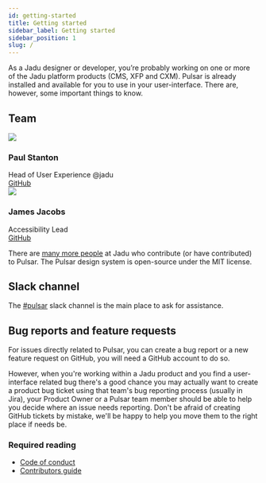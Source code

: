 ```yaml
---
id: getting-started
title: Getting started
sidebar_label: Getting started
sidebar_position: 1
slug: /
---
```


As a Jadu designer or developer, you’re probably working on one or more of the Jadu platform products (CMS, XFP and CXM). Pulsar is already installed and available for you to use in your user-interface. There are, however, some important things to know.

## Team

<div class="row">
  <div class="col col--6 margin-bottom--lg">
    <div class="card card--full-height">
      <div class="card__header">
        <div class="avatar avatar--vertical">
          <img class="avatar__photo avatar__photo--xl" src="https://avatars.githubusercontent.com/u/18653?v=4" />
          <div class="avatar__intro">
            <h3 class="avatar__name">Paul Stanton</h3>
          </div>
        </div>
      </div>
      <div class="card__body">
        Head of User Experience @jadu
      </div>
      <div class="card__footer">
        <div class="button-group button-group--block">
          <a class="button button--secondary" href="https://github.com/stanton">GitHub</a>
        </div>
      </div>
    </div>
  </div>
  <div class="col col--6 margin-bottom--lg">
    <div class="card card--full-height">
      <div class="card__header">
        <div class="avatar avatar--vertical">
          <img
            class="avatar__photo avatar__photo--xl"
            src="https://avatars.githubusercontent.com/u/756393?v=4"
          />
          <div class="avatar__intro">
            <h3 class="avatar__name">James Jacobs</h3>
          </div>
        </div>
      </div>
      <div class="card__body">
        Accessibility Lead
      </div>
      <div class="card__footer">
        <div class="button-group button-group--block">
          <a class="button button--secondary" href="https://github.com/jamesjacobs">GitHub</a>
        </div>
      </div>
    </div>
  </div>
</div>

There are [many more people](https://github.com/jadu/pulsar/graphs/contributors) at Jadu who contribute (or have contributed) to Pulsar. The Pulsar design system is open-source under the MIT license.

## Slack channel

The [#pulsar](https://jadu.slack.com/channels/pulsar) slack channel is the main place to ask for assistance.

## Bug reports and feature requests

For issues directly related to Pulsar, you can create a bug report or a new feature request on GitHub, you will need a GitHub account to do so.

However, when you're working within a Jadu product and you find a user-interface related bug there's a good chance you may actually want to create a product bug ticket using that team's bug reporting process (usually in Jira), your Product Owner or a Pulsar team member should be able to help you decide where an issue needs reporting. Don't be afraid of creating GitHub tickets by mistake, we'll be happy to help you move them to the right place if needs be.

### Required reading

* [Code of conduct](https://github.com/jadu/pulsar/blob/develop/CODE_OF_CONDUCT.md)
* [Contributors guide](https://github.com/jadu/pulsar/blob/develop/CONTRIBUTING.md)
